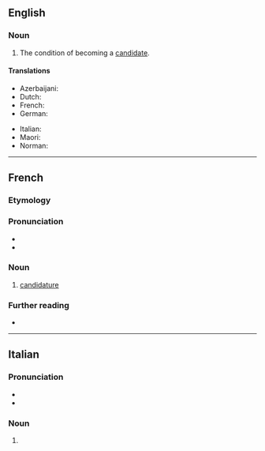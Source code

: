 ==English==

===Noun===
{{en-noun|~}}

# The condition of becoming a [[candidate]].

====Translations====
{{trans-top|the condition of becoming a candidate}}
* Azerbaijani: {{t|az|namizədlik}}
* Dutch: {{t+|nl|kandidatuur|f}}
* French: {{t+|fr|candidature|f}}
* German: {{t+|de|Kandidatur|f}}
{{trans-mid}}
* Italian: {{t+|it|candidatura|f}}
* Maori: {{t|mi|kaiwhakaurutanga}}
* Norman: {{t|nrf|candidatuthe|f}} {{qualifier|Jersey}}
{{trans-bottom}}

----

==French==

===Etymology===
{{suffix|fr|candidat|ure}}

===Pronunciation===
* {{fr-IPA}}
* {{audio|fr|LL-Q150 (fra)-Poslovitch-candidature.wav|Audio}}

===Noun===
{{fr-noun|f}}

# [[candidature#English|candidature]]

===Further reading===
* {{R:TLFi}}

----

==Italian==

===Pronunciation===
* {{it-IPA|candidatùre}}
* {{rhymes|it|ure}}

===Noun===
{{head|it|noun form|g=f-p}}

# {{plural of|it|candidatura}}